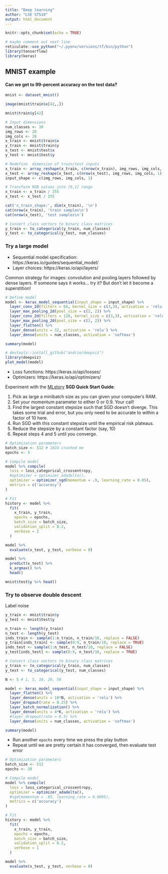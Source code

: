 ```yaml
---
title: "Deep learning"
author: "LSE ST510"
output: html_document
---
```


```r
knitr::opts_chunk$set(echo = TRUE)
```

```r
# maybe comment out next line
reticulate::use_python("~/.pyenv/versions/tf/bin/python")
library(tensorflow)
library(keras)
```


## MNIST example

#### Can we get to 99-percent accuracy on the test data?

```r
mnist <- dataset_mnist()
```

```r
image(mnist$train$x[42,,])
```

```r
mnist$train$y[42]
```

```r
# Input dimensions
num_classes <- 10
img_rows <- 28
img_cols <- 28
x_train <- mnist$train$x
y_train <- mnist$train$y
x_test <- mnist$test$x
y_test <- mnist$test$y

# Redefine  dimension of train/test inputs
x_train <- array_reshape(x_train, c(nrow(x_train), img_rows, img_cols, 1))
x_test <- array_reshape(x_test, c(nrow(x_test), img_rows, img_cols, 1))
input_shape <- c(img_rows, img_cols, 1)

# Transform RGB values into [0,1] range
x_train <- x_train / 255
x_test <- x_test / 255

cat('x_train_shape:', dim(x_train), '\n')
cat(nrow(x_train), 'train samples\n')
cat(nrow(x_test), 'test samples\n')

# Convert class vectors to binary class matrices
y_train <- to_categorical(y_train, num_classes)
y_test <- to_categorical(y_test, num_classes)
```

### Try a large model

- Sequential model specification: https://keras.io/guides/sequential_model/
- Layer choices: https://keras.io/api/layers/

Common strategy for images: convolution and pooling layers followed by dense layers. If someone says it works... try it? But don't let it become a superstition!

```r
# Define model
model <- keras_model_sequential(input_shape = input_shape) %>%
  layer_conv_2d(filters = 64, kernel_size = c(3,3), activation = 'relu') %>%
  layer_max_pooling_2d(pool_size = c(2, 2)) %>%
  layer_conv_2d(filters = 128, kernel_size = c(3,3), activation = 'relu', use_bias = FALSE) %>%
  layer_max_pooling_2d(pool_size = c(2, 2)) %>%  
  layer_flatten() %>%
  layer_dense(units = 32, activation = 'relu') %>%
  layer_dense(units = num_classes, activation = 'softmax')

summary(model)
```


```r
# devtools::install_github("andrie/deepviz")
library(deepviz)
plot_model(model)
```

- Loss functions: https://keras.io/api/losses/
- Optimizers: https://keras.io/api/optimizers/

Experiment with the [MLstory](https://mlstory.org/optimization.html) **SGD Quick Start Guide**:

1. Pick as large a minibatch size as you can given your computer’s RAM.
2. Set your momentum parameter to either 0 or 0.9. Your call!
3. Find the largest constant stepsize such that SGD doesn’t diverge. This takes some trial and error, but you only need to be accurate to within a factor of 10 here.
4. Run SGD with this constant stepsize until the empirical risk plateaus.
5. Reduce the stepsize by a constant factor (say, 10)
6. Repeat steps 4 and 5 until you converge.

```r
# Optimization parameters
batch_size <- 512 # 1024 crashed me
epochs <- 5

# Compile model
model %>% compile(
  loss = loss_categorical_crossentropy,
  #optimizer = optimizer_adadelta(),
  optimizer = optimizer_sgd(momentum = .9, learning_rate = 0.05),
  metrics = c('accuracy')
)

# Fit
history <- model %>% 
  fit(
    x_train, y_train,
    epochs = epochs,
    batch_size = batch_size,
    validation_split = 0.2,
    verbose = 2
  )
```


```r
model %>% 
  evaluate(x_test, y_test, verbose = 0)
```

```r
model %>% 
  predict(x_test) %>%
  k_argmax() %>%
  head()
```

```r
mnist$test$y %>% head()
```


### Try to observe double descent

Label noise

```r
y_train <- mnist$train$y
y_test <- mnist$test$y

n_train <- length(y_train)
n_test <- length(y_test)
inds_train <- sample(1:n_train, n_train/10, replace = FALSE)
y_train[inds_train] <- sample(0:9, n_train/10, replace = TRUE)
inds_test <- sample(1:n_test, n_test/10, replace = FALSE)
y_test[inds_test] <- sample(0:9, n_test/10, replace = TRUE)

# Convert class vectors to binary class matrices
y_train <- to_categorical(y_train, num_classes)
y_test <- to_categorical(y_test, num_classes)
```



```r
N <- 5 # 1, 5, 10, 20, 50 

model <- keras_model_sequential(input_shape = input_shape) %>%
  layer_flatten() %>% 
  layer_dense(units = 10*N, activation = 'relu') %>%
  layer_dropout(rate = 0.25) %>%
  layer_batch_normalization() %>%
  layer_dense(units = 4*K, activation = 'relu') %>%
  #layer_dropout(rate = 0.5) %>%    
  layer_dense(units = num_classes, activation = 'softmax')

summary(model)
```


- Run another `epochs` every time we press the play button
- Repeat until we are pretty certain it has converged, then evaluate test error

```r
# Optimization parameters
batch_size <- 512
epochs <- 20

# Compile model
model %>% compile(
  loss = loss_categorical_crossentropy,
  optimizer = optimizer_adadelta(),
  #sgd(momentum = .95, learning_rate = 0.0095),
  metrics = c('accuracy')
)

# Fit
history <- model %>% 
  fit(
    x_train, y_train,
    epochs = epochs,
    batch_size = batch_size,
    validation_split = 0.2,
    verbose = 1
  )
```


```r
model %>% 
  evaluate(x_test, y_test, verbose = 0)
```
